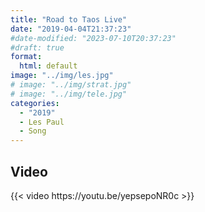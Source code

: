 ```yaml
---
title: "Road to Taos Live"
date: "2019-04-04T21:37:23"
#date-modified: "2023-07-10T20:37:23"
#draft: true
format: 
  html: default
image: "../img/les.jpg"
# image: "../img/strat.jpg"
# image: "../img/tele.jpg"
categories:
  - "2019"
  - Les Paul
  - Song
---
```


## Video

{{< video https://youtu.be/yepsepoNR0c >}}

